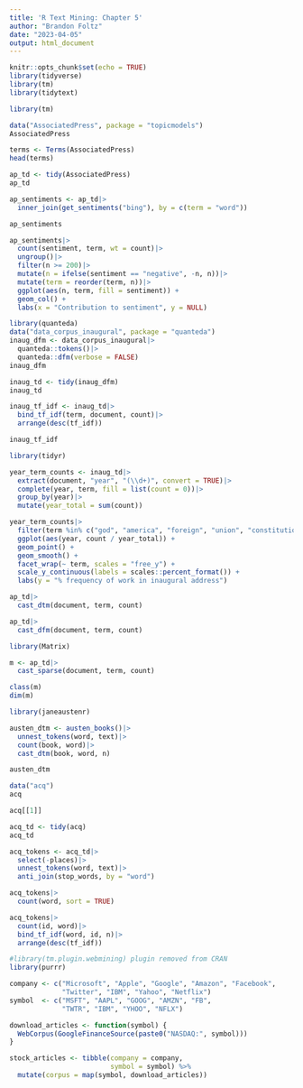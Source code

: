 ```yaml
---
title: 'R Text Mining: Chapter 5'
author: "Brandon Foltz"
date: "2023-04-05"
output: html_document
---
```


```r
knitr::opts_chunk$set(echo = TRUE)
library(tidyverse)
library(tm)
library(tidytext)
```
```r
library(tm)

data("AssociatedPress", package = "topicmodels")
AssociatedPress
```
```r
terms <- Terms(AssociatedPress)
head(terms)
```
```r
ap_td <- tidy(AssociatedPress)
ap_td
```
```r
ap_sentiments <- ap_td|>
  inner_join(get_sentiments("bing"), by = c(term = "word"))

ap_sentiments
```
```r
ap_sentiments|>
  count(sentiment, term, wt = count)|>
  ungroup()|>
  filter(n >= 200)|>
  mutate(n = ifelse(sentiment == "negative", -n, n))|>
  mutate(term = reorder(term, n))|>
  ggplot(aes(n, term, fill = sentiment)) +
  geom_col() +
  labs(x = "Contribution to sentiment", y = NULL)
```
```r
library(quanteda)
data("data_corpus_inaugural", package = "quanteda")
inaug_dfm <- data_corpus_inaugural|>
  quanteda::tokens()|>
  quanteda::dfm(verbose = FALSE)
inaug_dfm
```
```r
inaug_td <- tidy(inaug_dfm)
inaug_td
```
```r
inaug_tf_idf <- inaug_td|>
  bind_tf_idf(term, document, count)|>
  arrange(desc(tf_idf))

inaug_tf_idf
```
```r
library(tidyr)

year_term_counts <- inaug_td|>
  extract(document, "year", "(\\d+)", convert = TRUE)|>
  complete(year, term, fill = list(count = 0))|>
  group_by(year)|>
  mutate(year_total = sum(count))
```
```r
year_term_counts|>
  filter(term %in% c("god", "america", "foreign", "union", "constitution", "freedom"))|>
  ggplot(aes(year, count / year_total)) +
  geom_point() +
  geom_smooth() +
  facet_wrap(~ term, scales = "free_y") +
  scale_y_continuous(labels = scales::percent_format()) +
  labs(y = "% frequency of work in inaugural address")
```
```r
ap_td|>
  cast_dtm(document, term, count)
```
```r
ap_td|>
  cast_dfm(document, term, count)
```
```r
library(Matrix)

m <- ap_td|>
  cast_sparse(document, term, count)

class(m)
dim(m)
```
```r
library(janeaustenr)

austen_dtm <- austen_books()|>
  unnest_tokens(word, text)|>
  count(book, word)|>
  cast_dtm(book, word, n)

austen_dtm
```
```r
data("acq")
acq

acq[[1]]
```
```r
acq_td <- tidy(acq)
acq_td
```
```r
acq_tokens <- acq_td|>
  select(-places)|>
  unnest_tokens(word, text)|>
  anti_join(stop_words, by = "word")

acq_tokens|>
  count(word, sort = TRUE)

acq_tokens|>
  count(id, word)|>
  bind_tf_idf(word, id, n)|>
  arrange(desc(tf_idf))
```
```r
#library(tm.plugin.webmining) plugin removed from CRAN
library(purrr)

company <- c("Microsoft", "Apple", "Google", "Amazon", "Facebook",
             "Twitter", "IBM", "Yahoo", "Netflix")
symbol  <- c("MSFT", "AAPL", "GOOG", "AMZN", "FB", 
             "TWTR", "IBM", "YHOO", "NFLX")

download_articles <- function(symbol) {
  WebCorpus(GoogleFinanceSource(paste0("NASDAQ:", symbol)))
}

stock_articles <- tibble(company = company,
                         symbol = symbol) %>%
  mutate(corpus = map(symbol, download_articles))
```

